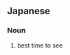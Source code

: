 ==Japanese==
{{ja-kanjitab|み|ころ|k2=ごろ|r=y|yomi=kun}}

===Noun===
{{ja-noun|みごろ}}

# best time to see
